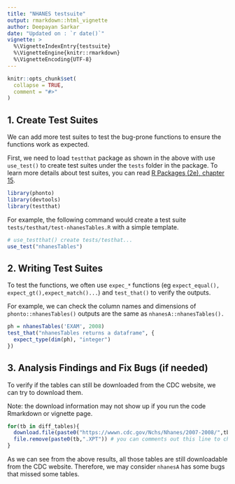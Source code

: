 ```yaml
---
title: "NHANES testsuite"
output: rmarkdown::html_vignette
author: Deepayan Sarkar
date: "Updated on : `r date()`"
vignette: >
  %\VignetteIndexEntry{testsuite}
  %\VignetteEngine{knitr::rmarkdown}
  %\VignetteEncoding{UTF-8}
---
```


```r
knitr::opts_chunk$set(
  collapse = TRUE,
  comment = "#>"
)
```

## 1. Create Test Suites

We can add more test suites to test the bug-prone functions to ensure the functions work as expected.

First, we need to load `testthat` package as shown in the above with use  `use_test()` to create test suites under the `tests` folder in the package. To learn more details about test suites, you can read [R Packages (2e), chapter 15](https://r-pkgs.org/testing-design.html).
```r
library(phonto)
library(devtools)
library(testthat)
```

For example, the following command would create a test suite `tests/testhat/test-nhanesTables.R` with a simple template.
```r
# use_testthat() create tests/testhat...
use_test("nhanesTables")
```

## 2. Writing Test Suites

To test the functions, we often use `expec_*` functions (eg `expect_equal(), expect_gt(),expect_match()...`) and `test_that()` to verify the outputs. 

For example, we can check the column names and dimensions of `phonto::nhanesTables()` outputs are the same as `nhanesA::nhanesTables().`

```r
ph = nhanesTables('EXAM', 2008)
test_that("nhanesTables returns a dataframe", {
  expect_type(dim(ph), "integer")
})
```


## 3. Analysis Findings and Fix Bugs (if needed)

 To verify if the tables can still be downloaded from the CDC website, we can try to download them.  
 
 Note: the download information may not show up if you run the code Rmarkdown or vignette page.
 
```r
for(tb in diff_tables){
  download.file(paste0("https://wwwn.cdc.gov/Nchs/Nhanes/2007-2008/",tb,".XPT"),paste0(tb,".XPT"))
  file.remove(paste0(tb,".XPT")) # you can comments out this line to check the files
}

```
As we can see from the above results, all those tables are still downloadable from the CDC website. Therefore, we may consider `nhanesA` has some bugs that missed some tables.

